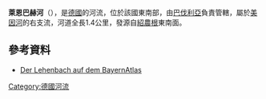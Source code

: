 {{Multiple issues|
{{Expand language|1=de|time=2020-12-10T09:01:55+00:00}}
{{Onesource|time=2020-12-10T09:01:55+00:00}}
}}
{{Coord|50.030323|N|10.321369|E|display=title}}

'''萊恩巴赫河'''（{{lang-de|Lehenbach}}），是[[德國|德國]]的河流，位於該國東南部，由[[巴伐利亞|巴伐利亞]]負責管轄，屬於[[美因河|美因河]]的右支流，河道全長1.4公里，發源自[[紹農根|紹農根]]東南面。

==參考資料==
* [http://geoportal.bayern.de/bayernatlas/?zoom=11&Y=4380572.44&X=5545461.44&lang=de&topic=ba&bgLayer=tk&catalogNodes=122 Der Lehenbach auf dem BayernAtlas]

{{Germany-geo-stub}}
[[Category:德國河流|Category:德國河流]]